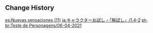 {{Event
|name              = Test Run - Tartaglia, Rosaria, Fischl
|image             = Test Run - Character Trial Event Tartaglia-Rosaria-Fischl.png
|type              = In-Game
|group             = Test Run
|time_known        = yes
|time_start        = 2021-04-06 18:00:00
|time_start_offset = GMT+8
|time_end          = 2021-04-27 14:59:59
}}

{{Test Run
|character_5_1 = Tartaglia
|rewards_5_1   = Primogem*20
|party_5_1     = Kaeya
|character_4_1 = Rosaria
|rewards_4_1   = Adventurer's Experience*6
|party_4_1     = 
|character_4_2 = Fischl
|rewards_4_2   = Mystic Enhancement Ore*3
|party_4_2     = Amber,Kaeya
|wish          = Farewell of Snezhnaya/2021-04-06
}}

<noinclude>
==Change History==
{{Change History|1.4}}

[[es:Nuevas sensaciones (11)]]
[[ja:キャラクターお試し・「腕試し」/1.4-2]]
[[pt-br:Teste de Personagens/06-04-2021]]
</noinclude>